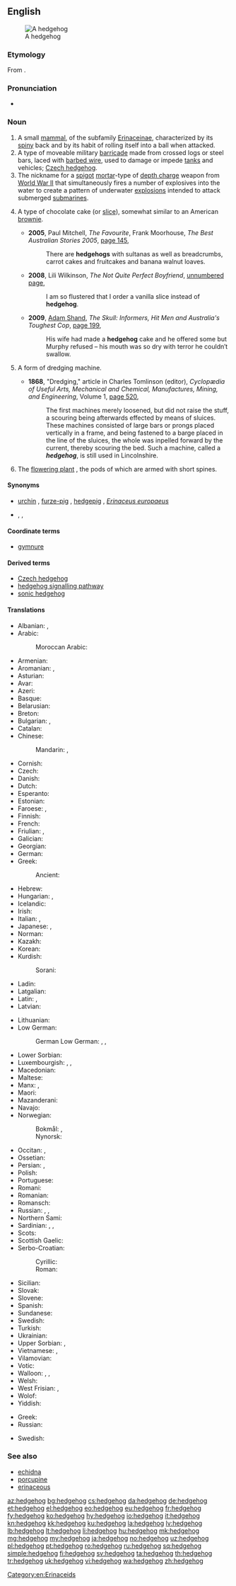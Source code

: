 ==English==
{{wikipedia}}
[[Image:Igel01.jpg|thumb|A hedgehog]]

===Etymology===
From {{compound|hedge|hog|lang=en}}.

===Pronunciation===
* {{IPA|/ˈhɛdʒhɒɡ/|lang=en}}

===Noun===
{{en-noun}}

# A small [[mammal]], of the subfamily [[Erinaceinae]], characterized by its [[spiny]] back and by its habit of rolling itself into a ball when attacked.
# A type of moveable military [[barricade]] made from crossed logs or steel bars, laced with [[barbed wire]], used to damage or impede [[tank]]s and vehicles; [[Czech hedgehog]].
# The nickname for a [[spigot]] [[mortar]]-type of [[depth charge]] weapon from [[World War II]] that simultaneously fires a number of explosives into the water to create a pattern of underwater [[explosion]]s intended to attack submerged [[submarine]]s.
# {{context|Australia|lang=en}} A type of chocolate cake (or [[slice]]), somewhat similar to an American [[brownie]].
#* '''2005''', Paul Mitchell, ''The Favourite'', Frank Moorhouse, ''The Best Australian Stories 2005'', [http://books.google.com.au/books?id=OBRMpu_VrysC&pg=PA145&dq=%22hedgehog%22|%22hedgehogs%22+slice|cake+australia+-intitle:%22%22+-inauthor:%22%22&hl=en&sa=X&ei=pnp9T4uPGKXQiALP_fyzDQ&redir_esc=y#v=onepage&q&f=false page 145],
#*: There are '''hedgehogs''' with sultanas as well as breadcrumbs, carrot cakes and fruitcakes and banana walnut loaves.
#* '''2008''', Lili Wilkinson, ''The Not Quite Perfect Boyfriend'', [http://books.google.com.au/books?id=yX8LNt4ErAsC&pg=PT13&dq=%22hedgehog%22|%22hedgehogs%22+slice|cake+australia+-intitle:%22%22+-inauthor:%22%22&hl=en&sa=X&ei=GYR9T7ivKIqfiQKW9_zuDQ&redir_esc=y#v=onepage&q=%22hedgehog%22|%22hedgehogs%22%20slice|cake%20australia%20-intitle%3A%22%22%20-inauthor%3A%22%22&f=false unnumbered page],
#*: I am so flustered that I order a vanilla slice instead of '''hedgehog'''.
#* '''2009''', [[w:Adam Shand (journalist)|Adam Shand]], ''The Skull: Informers, Hit Men and Australia's Toughest Cop'', [http://books.google.com.au/books?id=fLBaR8rAJEoC&pg=PA199&dq=%22hedgehog%22|%22hedgehogs%22+slice|cake+australia+-intitle:%22%22+-inauthor:%22%22&hl=en&sa=X&ei=pnp9T4uPGKXQiALP_fyzDQ&redir_esc=y#v=onepage&q&f=false page 199],
#*: His wife had made a '''hedgehog''' cake and he offered some but Murphy refused – his mouth was so dry with terror he couldn′t swallow.
# A form of dredging machine.
#: {{rfquotek|Knight}}
#* '''1868''', "Dredging," article in Charles Tomlinson (editor), ''Cyclopædia of Useful Arts, Mechanical and Chemical, Manufactures, Mining, and Engineering'', Volume 1, [http://books.google.com.au/books?id=KDJRAAAAYAAJ&pg=PA520&dq=%22hedgehog%22%7C%22hedgehogs%22+dredging&hl=en&sa=X&ei=7nVvU8aGNYyjkgWfzYDYAw&redir_esc=y#v=onepage&q=%22hedgehog%22%7C%22hedgehogs%22%20dredging&f=false page 520],
#*: The first machines merely loosened, but did not raise the stuff, a scouring being afterwards effected by means of sluices. These machines consisted of large bars or prongs placed vertically in a frame, and being fastened to a barge placed in the line of the sluices, the whole was inpelled forward by the current, thereby scouring the bed. Such a machine, called a '''''hedgehog''''', is still used in Lincolnshire.
# The [[flowering plant]] {{taxlink|Medicago intertexta|species|noshow=1}}, the pods of which are armed with short spines.
#: {{rfquotek|Loudon}}

====Synonyms====
* {{sense|mammal with spines}} [[urchin]] {{qualifier|archaic}}, [[furze-pig]] {{qualifier|West Country}}, [[hedgepig]] {{qualifier|UK}}, ''[[Erinaceus europaeus]]''
* {{sense|Medicago intertexta}} {{vern|Calvary clover|pedia=1}}, {{vern|Calvary medick|pedia=1}}, {{vern|hedgehog medick|pedia=1}}

====Coordinate terms====
* {{sense|mammal with spines}} [[gymnure]]

====Derived terms====
* [[Czech hedgehog]]
* [[hedgehog signalling pathway]]
* [[sonic hedgehog]]

====Translations====
{{trans-top|animal}}
* Albanian: {{t|sq|uriq|m}}, {{t|sq|iriq}}
* Arabic: {{t|ar|قنفذ|m|tr=qunfuḏ}}
*: Moroccan Arabic: {{t|ary|گنفود|m|tr=genfod}}
* Armenian: {{t+|hy|ոզնի|tr=ozni}}
* Aromanian: {{t|rup|ariciu}}, {{t|rup|arici}}
* Asturian: {{t|ast|rezcayeru|m}}
* Avar: {{t|av|гӏужрукъ|sc=Cyrl}}
* Azeri: {{t+|az|kirpi}}
* Basque: {{t+|eu|triku}}
* Belarusian: {{t+|be|вожык|m|tr=vóžyk}}
* Breton: {{t|br|heureuchin|m}}
* Bulgarian: {{t+|bg|таралеж|tr=taralež}}, {{t|bg|еж|m|tr=ež|sc=Cyrl}} {{qualifier|dated}}
* Catalan: {{t|ca|eriçó|m}}
* Chinese:
*: Mandarin: {{t+|cmn|刺蝟|sc=Hani}}, {{t+|cmn|刺猬|tr=cìwei|sc=Hani}}
* Cornish: {{t|kw|sort|m}}
* Czech: {{t+|cs|ježek|m}}
* Danish: {{t+|da|pindsvin|n}}
* Dutch: {{t+|nl|egel|m}}
* Esperanto: {{t+|eo|erinaco}}
* Estonian: {{t|et|siil}}
* Faroese: {{t+|fo|tindasvín|n}}, {{t|fo|igulkøttur|m}}
* Finnish: {{t+|fi|siili}}
* French: {{t+|fr|hérisson|m}}
* Friulian: {{t|fur|riç|m}}, {{t|fur|rič|m}}
* Galician: {{t|gl|ourizo|m}}
* Georgian: {{t|ka|ზღარბი|tr=zḡarbi|sc=Geor}}
* German: {{t+|de|Igel|m}}
* Greek: {{t+|el|σκαντζόχοιρος|m|tr=skantzóchoiros}}
*: Ancient: {{t|grc|ἐχῖνος|m|tr=ekhinos|sc=polytonic}}
* Hebrew: {{t|he|קפוד|m|tr=kipod|sc=Hebr}}
* Hungarian: {{t+|hu|sün}}, {{t+|hu|sündisznó}}
* Icelandic: {{t+|is|broddgöltur|m}}
* Irish: {{t|ga|gráinneog|f}}
* Italian: {{t+|it|riccio|m}}, {{t+|it|porcospino|m}}
* Japanese: {{t|ja|針鼠|tr=はりねずみ, harinezumi}}, {{t|ja|ハリネズミ|tr=harinezumi|sc=Jpan}}
* Norman: {{t|nrf|hérisson|m}}
* Kazakh: {{t|kk|кірпі|tr=kirpi|sc=Cyrl}}
* Korean: {{t+|ko|고슴도치|sc=Hang}}
* Kurdish:
*: Sorani: {{t+|ku|ژیژۆک|tr=jijok|sc=ku-Arab}}
* Ladin: {{t|lld|igl}}
* Latgalian: {{t|ltg|ezs|m}}
* Latin: {{t|la|erinaceus|m}}, {{t|la|ericius}}
* Latvian: {{t+|lv|ezis}}
{{trans-mid}}
* Lithuanian: {{t+|lt|ežys}}
* Low German:
*: German Low German: {{t|nds-de|egel}}, {{t|nds-de|swienegel}}, {{t|nds-de|scharphaas}}
* Lower Sorbian: {{t|dsb|jež}}
* Luxembourgish: {{t|lb|Kéisécker|m}}, {{t+|lb|Däreldéier|n}}, {{t+|lb|Igel|m}}
* Macedonian: {{t|mk|еж|m|tr=ež}}
* Maltese: {{t|mt|qanfud}}
* Manx: {{t|gv|arkan sonney|m}}, {{t|gv|graynoge|f}}
* Maori: {{t|mi|tuatete}}
* Mazanderani: {{t|mzn|ارمجی|tr=armeji|sc=ps-Arab}}
* Navajo: {{t|nv|adijiłii}}
* Norwegian: 
*: Bokmål: {{t+|nb|piggsvin|n}}, {{t+|nb|pinnsvin|n}}
*: Nynorsk: {{t+|nn|piggsvin|n}}
* Occitan: {{t|oc|eriç}}, {{t|oc|eriçon}}
* Ossetian: {{t|os|уызын|tr=uyzyn}}
* Persian: {{t+|fa|جوجه‌تیغی|tr=juje-tiği|sc=fa-Arab}}, {{t|fa|ژوژ|tr=žuž|sc=fa-Arab}} {{qualifier|archaic}}
* Polish: {{t+|pl|jeż|m}}
* Portuguese: {{t+|pt|ouriço|m}}
* Romani: {{t|rom|arichi|m}}
* Romanian: {{t+|ro|arici}}
* Romansch: {{t|rm|erizun}}
* Russian: {{t+|ru|ёж|m|tr=jož}}, {{t+|ru|ёжик|m|tr=jóžik}}, {{t+|ru|ежиха|f|tr=ježíxa|sc=Cyrl}}
* Northern Sami: {{t|se|biikagoašku}}
* Sardinian: {{qualifier|de matta}} {{t|sc|arritzoni}}, {{t|sc|grixoni}}, {{t|sc|berittu}}
* Scots: {{t|sco|hurcheon}}
* Scottish Gaelic: {{t|gd|gràineag|f}}
* Serbo-Croatian:
*: Cyrillic: {{t|sh|је̑ж|m|sc=Cyrl}}
*: Roman: {{t|sh|jȇž|m}}
* Sicilian: {{t+|scn|rizzu}}
* Slovak: {{t|sk|jež}}
* Slovene: {{t+|sl|jež|m}}
* Spanish: {{t+|es|erizo|m}}
* Sundanese: {{t|su|landak}}
* Swedish: {{t+|sv|igelkott|c}}
* Turkish: {{t+|tr|kirpi}}
* Ukrainian: {{t+|uk|їжак|m|tr=jižák}}
* Upper Sorbian: {{t|hsb|jěž}}, {{t|hsb|jěžik}}
* Vietnamese: {{t+|vi|nhím}}, {{t|vi|con nhím}}
* Vilamovian: {{t|wym|ejggl}}
* Votic: {{t|vot|siili}}
* Walloon: {{t+|wa|lurson|m}}, {{t+|wa|nierson|m}}, {{t+|wa|irson|m}}
* Welsh: {{t|cy|draenog|m}}
* West Frisian: {{t+|fy|ychelbaarch}}, {{t+|fy|ychel}}
* Wolof: {{t|wo|suññéel|alt=suññéel bi}}
* Yiddish: {{t|yi|שטעכלער|m|tr=shtekhler|sc=Hebr}}
{{trans-bottom}}

{{trans-top|obstacle}}
* Greek: {{t+|el|εχίνος|m|tr=ekhínos}}
* Russian: {{t+|ru|ёж|m|tr=jož}}
{{trans-mid}}
* Swedish: {{t|sv|spansk ryttare|c}}
{{trans-bottom}}

===See also===
* [[echidna]]
* [[porcupine]]
* [[erinaceous]]

[[Category:en:Erinaceids]]

[[az:hedgehog]]
[[bg:hedgehog]]
[[cs:hedgehog]]
[[da:hedgehog]]
[[de:hedgehog]]
[[et:hedgehog]]
[[el:hedgehog]]
[[eo:hedgehog]]
[[eu:hedgehog]]
[[fr:hedgehog]]
[[fy:hedgehog]]
[[ko:hedgehog]]
[[hy:hedgehog]]
[[io:hedgehog]]
[[it:hedgehog]]
[[kn:hedgehog]]
[[kk:hedgehog]]
[[ku:hedgehog]]
[[la:hedgehog]]
[[lv:hedgehog]]
[[lb:hedgehog]]
[[lt:hedgehog]]
[[li:hedgehog]]
[[hu:hedgehog]]
[[mk:hedgehog]]
[[mg:hedgehog]]
[[my:hedgehog]]
[[ja:hedgehog]]
[[no:hedgehog]]
[[uz:hedgehog]]
[[pl:hedgehog]]
[[pt:hedgehog]]
[[ro:hedgehog]]
[[ru:hedgehog]]
[[sq:hedgehog]]
[[simple:hedgehog]]
[[fi:hedgehog]]
[[sv:hedgehog]]
[[ta:hedgehog]]
[[th:hedgehog]]
[[tr:hedgehog]]
[[uk:hedgehog]]
[[vi:hedgehog]]
[[wa:hedgehog]]
[[zh:hedgehog]]
